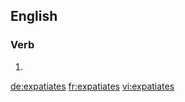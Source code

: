 ==English==

===Verb===
{{head|en}}

# {{en-third-person singular of|expatiate}}

[[de:expatiates]]
[[fr:expatiates]]
[[vi:expatiates]]
